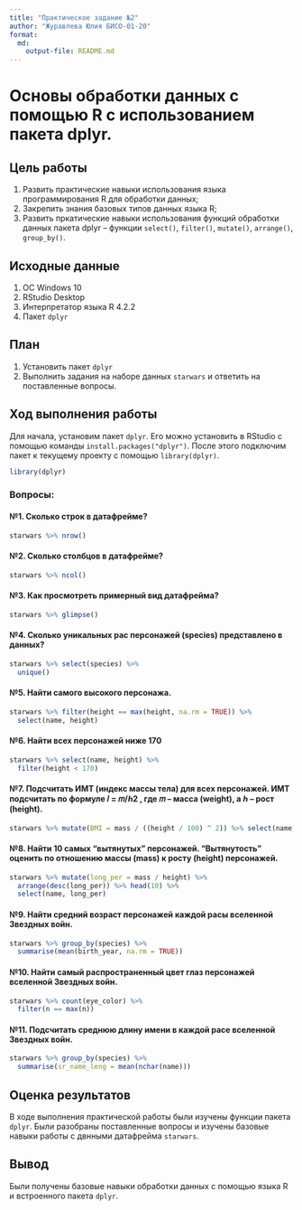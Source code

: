 ```yaml
---
title: "Практическое задание №2"
author: "Журавлева Юлия БИСО-01-20"
format: 
  md:
    output-file: README.md
---
```

# Основы обработки данных с помощью R с использованием пакета dplyr.

## Цель работы

1. Развить практические навыки использования языка программирования R для обработки данных;
2. Закрепить знания базовых типов данных языка R;
3. Развить пркатические навыки использования функций обработки данных пакета dplyr – функции `select()`, `filter()`, `mutate()`, `arrange()`, `group_by()`.

## Исходные данные

1.  ОС Windows 10
2.  RStudio Desktop
3.  Интерпретатор языка R 4.2.2
4.  Пакет `dplyr`

## План

1.  Установить пакет `dplyr`
2.  Выполнить задания на наборе данных `starwars` и ответить на поставленные вопросы.

## Ход выполнения работы

Для начала, установим пакет `dplyr`. Его можно установить в RStudio с помощью команды `install.packages("dplyr")`. После этого подключим пакет к текущему проекту с помощью `library(dplyr)`.

```r
library(dplyr)
```


### Вопросы:

#### №1. Сколько строк в датафрейме?

```r
starwars %>% nrow()
```

#### №2. Сколько столбцов в датафрейме?

```r
starwars %>% ncol()
```

#### №3. Как просмотреть примерный вид датафрейма?

```r
starwars %>% glimpse()
```

#### №4. Сколько уникальных рас персонажей (species) представлено в данных?

```r
starwars %>% select(species) %>% 
  unique()
```

#### №5. Найти самого высокого персонажа.

```r
starwars %>% filter(height == max(height, na.rm = TRUE)) %>% 
  select(name, height)
```

#### №6. Найти всех персонажей ниже 170

```r
starwars %>% select(name, height) %>% 
  filter(height < 170)
```

#### №7. Подсчитать ИМТ (индекс массы тела) для всех персонажей. ИМТ подсчитать по формуле 𝐼 = 𝑚/ℎ2 , где 𝑚 – масса (weight), а ℎ – рост (height).

```r
starwars %>% mutate(BMI = mass / ((height / 100) ^ 2)) %>% select(name, BMI)
```

#### №8. Найти 10 самых “вытянутых” персонажей. “Вытянутость” оценить по отношению массы (mass) к росту (height) персонажей.

```r
starwars %>% mutate(long_per = mass / height) %>% 
  arrange(desc(long_per)) %>% head(10) %>% 
  select(name, long_per)
```

#### №9. Найти средний возраст персонажей каждой расы вселенной Звездных войн.

```r
starwars %>% group_by(species) %>% 
  summarise(mean(birth_year, na.rm = TRUE))
```

#### №10. Найти самый распространенный цвет глаз персонажей вселенной Звездных войн.

```r
starwars %>% count(eye_color) %>% 
  filter(n == max(n))
```

#### №11. Подсчитать среднюю длину имени в каждой расе вселенной Звездных войн.

```r
starwars %>% group_by(species) %>% 
  summarise(sr_name_leng = mean(nchar(name)))
```

## Оценка результатов

В ходе выполнения практической работы были изучены функции пакета `dplyr`. Были разобраны поставленные вопросы и изучены базовые навыки работы с двнными датафрейма `starwars`.

## Вывод

Были получены базовые навыки обработки данных с помощью языка R и встроенного пакета `dplyr`.
